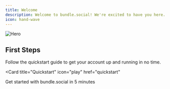 ```yaml
---
title: Welcome
description: Welcome to bundle.social! We're excited to have you here.
icon: hand-wave
---
```


<img
  className=""
  src="/images/hero.png"
  alt="Hero"
/>

## First Steps

Follow the quickstart guide to get your account up and running in no time.


<Card
  title="Quickstart"
  icon="play"
  href="quickstart"
>
  Get started with bundle.social in 5 minutes
</Card>
